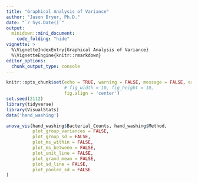 ```yaml
---
title: "Graphical Analysis of Variance"
author: "Jason Bryer, Ph.D."
date: "`r Sys.Date()`"
output:
  minidown::mini_document:
    code_folding: "hide"
vignette: >
  %\VignetteIndexEntry{Graphical Analysis of Variance}
  %\VignetteEngine{knitr::rmarkdown}
editor_options:
  chunk_output_type: console
---
```


```r
knitr::opts_chunk$set(echo = TRUE, warning = FALSE, message = FALSE, error = FALSE,
					  # fig_width = 10, fig_height = 10,
					  fig.align = 'center')
set.seed(2112)
library(tidyverse)
library(VisualStats)
data('hand_washing')
```


```r
anova_vis(hand_washing$Bacterial_Counts, hand_washing$Method,
		  plot_group_variances = FALSE,
		  plot_group_sd = FALSE,
		  plot_ms_within = FALSE,
		  plot_ms_between = FALSE,
		  plot_unit_line = FALSE,
		  plot_grand_mean = FALSE,
		  plot_sd_line = FALSE,
		  plot_pooled_sd = FALSE
)

```
